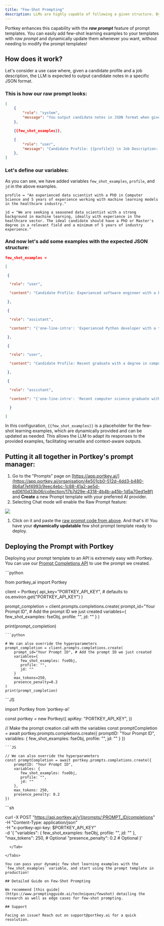 ```yaml
---
title: "Few-Shot Prompting"
description: LLMs are highly capable of following a given structure. By providing a few examples of how the assistant should respond to a given prompt, the LLM can generate responses that closely follow the format of these examples.
---
```


Portkey enhances this capability with the _**raw prompt**_ feature of prompt templates. You can easily add few-shot learning examples to your templates with _raw prompt_ and dynamically update them whenever you want, without needing to modify the prompt templates!

## How does it work?

Let's consider a use case where, given a candidate profile and a job description, the LLM is expected to output candidate notes in a specific JSON format.

### This is how our raw prompt looks:

```JSON
[
    {
        "role": "system",
        "message": "You output candidate notes in JSON format when given a candidate profile and a job description.",
    },

    {{few_shot_examples}},

    {
        "role": "user",
        "message": "Candidate Profile: {{profile}} \n Job Description: {{jd}}"
    },
]
```

### Let's define our variables:

As you can see, we have added variables `few_shot_examples`, `profile`, and `jd` in the above examples.

```
profile = "An experienced data scientist with a PhD in Computer Science and 5 years of experience working with machine learning models in the healthcare industry."

jd = "We are seeking a seasoned data scientist with a strong background in machine learning, ideally with experience in the healthcare sector. The ideal candidate should have a PhD or Master's degree in a relevant field and a minimum of 5 years of industry experience."
```

### And now let's add some examples with the expected JSON structure:



```JSON
few_shot_examples =

[

 {

  "role": "user",

  "content": "Candidate Profile: Experienced software engineer with a background in developing scalable web applications using Python. Job Description: We’re looking for a Python developer to help us build and scale our web platform.",

 },

 {

  "role": "assistant",

  "content": "{'one-line-intro': 'Experienced Python developer with a track record of building scalable web applications.', 'move-forward': 'Yes', 'priority': 'P1', 'pros': '1. Relevant experience in Python. 2. Has built and scaled web applications. 3. Likely to fit well with the job requirements.', 'cons': 'None apparent from the provided profile.'}",

 },

 {

  "role": "user",

  "content": "Candidate Profile: Recent graduate with a degree in computer science and a focus on data analysis. Job Description: Seeking a seasoned data scientist to analyze large data sets and derive insights."

 },

 {

  "role": "assistant",

  "content": "{'one-line-intro': 'Recent computer science graduate with a focus on data analysis.', 'move-forward': 'Maybe', 'priority': 'P2', 'pros': '1. Has a strong educational background in computer science. 2. Specialized focus on data analysis.', 'cons': '1. Lack of professional experience. 2. Job requires a seasoned data scientist.' }"

  }

]
```

In this configuration, `{{few_shot_examples}}` is a placeholder for the few-shot learning examples, which are dynamically provided and can be updated as needed. This allows the LLM to adapt its responses to the provided examples, facilitating versatile and context-aware outputs.

## Putting it all together in Portkey's prompt manager:

1. Go to the "Prompts" page on [https://app.portkey.ai/](https://app.portkey.ai/organisation/4e501cb0-512d-4dd3-b480-8b6af7ef4993/9eec4ebc-1c88-41a2-ae5d-ed0610d33b06/collection/17b7d29e-4318-4b4b-a45b-1d5a70ed1e8f) and **Create** a new Prompt template with your preferred AI provider.
2. Selecting Chat mode will enable the Raw Prompt feature:

<Frame>
    <img src="/images/guides/use-case-1.png"/>
</Frame>

1. Click on it and paste the [raw prompt code from above](/guides/use-cases/few-shot-prompting#this-is-how-our-raw-prompt-would-look). And that's it! You have your **dynamically updatable** few shot prompt template ready to deploy.

## Deploying the Prompt with Portkey

Deploying your prompt template to an API is extremely easy with Portkey. You can use our [Prompt Completions API](/portkey-endpoints/prompts/prompt-completion) to use the prompt we created.


<Tabs>
  <Tab title="Python">
```python

from portkey_ai import Portkey

client = Portkey(
    api_key="PORTKEY_API_KEY",  # defaults to os.environ.get("PORTKEY_API_KEY")
)

prompt_completion = client.prompts.completions.create(
    prompt_id="Your Prompt ID", # Add the prompt ID we just created
    variables={
       few_shot_examples: fseObj,
       profile: "",
       jd: ""
    }
)

print(prompt_completion)
```
```python

# We can also override the hyperparameters
prompt_completion = client.prompts.completions.create(
    prompt_id="Your Prompt ID", # Add the prompt ID we just created
    variables={
       few_shot_examples: fseObj,
       profile: "",
       jd: ""
    }
    max_tokens=250,
    presence_penalty=0.2
)
print(prompt_completion)
```
  </Tab>
    <Tab title="NodeJS">
```JS

import Portkey from 'portkey-ai'

const portkey = new Portkey({
    apiKey: "PORTKEY_API_KEY",
})

// Make the prompt creation call with the variables
const promptCompletion = await portkey.prompts.completions.create({
    promptID: "Your Prompt ID",
    variables: {
       few_shot_examples: fseObj,
       profile: "",
       jd: ""
    }
})
```
```JS

// We can also override the hyperparameters
const promptCompletion = await portkey.prompts.completions.create({
    promptID: "Your Prompt ID",
    variables: {
       few_shot_examples: fseObj,
       profile: "",
       jd: ""
    },
    max_tokens: 250,
    presence_penalty: 0.2
})
```
  </Tab>

  <Tab title="cURL">
```sh

curl -X POST "https://api.portkey.ai/v1/prompts/:PROMPT_ID/completions" \
-H "Content-Type: application/json" \
-H "x-portkey-api-key: $PORTKEY_API_KEY" \
-d '{
       "variables": {
              few_shot_examples: fseObj,
              profile: "",
              jd: ""
    },
    "max_tokens": 250, # Optional
    "presence_penalty": 0.2 # Optional
}'
```
  </Tab>

</Tabs>

You can pass your dynamic few shot learning examples with the `few_shot_examples` variable, and start using the prompt template in production!

## Detailed Guide on Few-Shot Prompting

We recommend [this guide](https://www.promptingguide.ai/techniques/fewshot) detailing the research as well as edge cases for few-shot prompting.

## Support

Facing an issue? Reach out on support@portkey.ai for a quick resolution.
